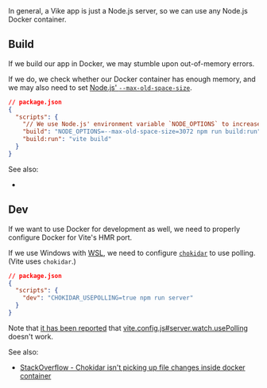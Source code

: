 
<CommunityNote />
In general, a Vike app is just a Node.js server, so we can use any Node.js Docker container.

## Build

If we build our app in Docker, we may stumble upon out-of-memory errors.

If we do, we check whether our Docker container has enough memory, and we may also need to set [Node.js' `--max-old-space-size`](https://nodejs.org/api/cli.html#--max-old-space-sizesize-in-megabytes).

```json
// package.json
{
  "scripts": {
    "// We use Node.js' environment variable `NODE_OPTIONS` to increase memory size to 3GB": "",
    "build": "NODE_OPTIONS=--max-old-space-size=3072 npm run build:run",
    "build:run": "vite build"
  }
}
```
See also:
   - <Link href="/debug" />

## Dev

If we want to use Docker for development as well, we need to properly configure Docker for Vite's HMR port.

If we use Windows with [WSL](https://docs.microsoft.com/en-us/windows/wsl/), we need to configure [`chokidar`](https://github.com/paulmillr/chokidar) to use polling. (Vite uses `chokidar`.)

```json
// package.json
{
  "scripts": {
    "dev": "CHOKIDAR_USEPOLLING=true npm run server"
  }
}
```

Note that [it has been reported](https://discord.com/channels/815937377888632913/815937377888632916/910110118375489567) that [vite.config.js#server.watch.usePolling](https://vitejs.dev/config/#server-watch) doesn't work.

See also:
   - [StackOverflow - Chokidar isn't picking up file changes inside docker container](https://stackoverflow.com/questions/38318188/chokidar-isnt-picking-up-file-changes-inside-docker-container/69166925#69166925)
